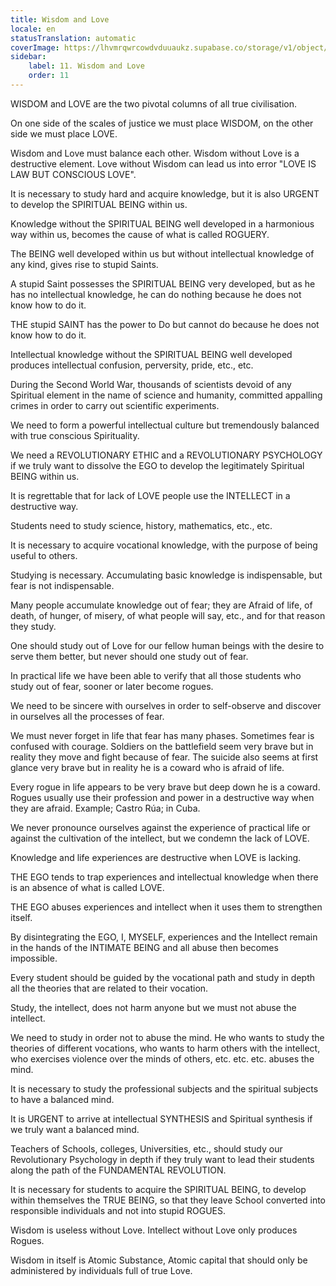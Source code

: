 ```yaml
---
title: Wisdom and Love
locale: en
statusTranslation: automatic
coverImage: https://lhvmrqwrcowdvduuaukz.supabase.co/storage/v1/object/public/strapi-uploads/small_cover-educacion-fundamental.webp-2d51a7828a2b1309555be27f7e2a61a0.webp
sidebar:
    label: 11. Wisdom and Love
    order: 11
---
```

WISDOM and LOVE are the two pivotal columns of all true civilisation.

On one side of the scales of justice we must place WISDOM, on the other side we must place LOVE.

Wisdom and Love must balance each other. Wisdom without Love is a destructive element. Love without Wisdom can lead us into error "LOVE IS LAW BUT CONSCIOUS LOVE".

It is necessary to study hard and acquire knowledge, but it is also URGENT to develop the SPIRITUAL BEING within us.

Knowledge without the SPIRITUAL BEING well developed in a harmonious way within us, becomes the cause of what is called ROGUERY.

The BEING well developed within us but without intellectual knowledge of any kind, gives rise to stupid Saints.

A stupid Saint possesses the SPIRITUAL BEING very developed, but as he has no intellectual knowledge, he can do nothing because he does not know how to do it.

THE stupid SAINT has the power to Do but cannot do because he does not know how to do it.

Intellectual knowledge without the SPIRITUAL BEING well developed produces intellectual confusion, perversity, pride, etc., etc.

During the Second World War, thousands of scientists devoid of any Spiritual element in the name of science and humanity, committed appalling crimes in order to carry out scientific experiments.

We need to form a powerful intellectual culture but tremendously balanced with true conscious Spirituality.

We need a REVOLUTIONARY ETHIC and a REVOLUTIONARY PSYCHOLOGY if we truly want to dissolve the EGO to develop the legitimately Spiritual BEING within us.

It is regrettable that for lack of LOVE people use the INTELLECT in a destructive way.

Students need to study science, history, mathematics, etc., etc.

It is necessary to acquire vocational knowledge, with the purpose of being useful to others.

Studying is necessary. Accumulating basic knowledge is indispensable, but fear is not indispensable.

Many people accumulate knowledge out of fear; they are Afraid of life, of death, of hunger, of misery, of what people will say, etc., and for that reason they study.

One should study out of Love for our fellow human beings with the desire to serve them better, but never should one study out of fear.

In practical life we have been able to verify that all those students who study out of fear, sooner or later become rogues.

We need to be sincere with ourselves in order to self-observe and discover in ourselves all the processes of fear.

We must never forget in life that fear has many phases. Sometimes fear is confused with courage. Soldiers on the battlefield seem very brave but in reality they move and fight because of fear. The suicide also seems at first glance very brave but in reality he is a coward who is afraid of life.

Every rogue in life appears to be very brave but deep down he is a coward. Rogues usually use their profession and power in a destructive way when they are afraid. Example; Castro Rúa; in Cuba.

We never pronounce ourselves against the experience of practical life or against the cultivation of the intellect, but we condemn the lack of LOVE.

Knowledge and life experiences are destructive when LOVE is lacking.

THE EGO tends to trap experiences and intellectual knowledge when there is an absence of what is called LOVE.

THE EGO abuses experiences and intellect when it uses them to strengthen itself.

By disintegrating the EGO, I, MYSELF, experiences and the Intellect remain in the hands of the INTIMATE BEING and all abuse then becomes impossible.

Every student should be guided by the vocational path and study in depth all the theories that are related to their vocation.

Study, the intellect, does not harm anyone but we must not abuse the intellect.

We need to study in order not to abuse the mind. He who wants to study the theories of different vocations, who wants to harm others with the intellect, who exercises violence over the minds of others, etc. etc. etc. abuses the mind.

It is necessary to study the professional subjects and the spiritual subjects to have a balanced mind.

It is URGENT to arrive at intellectual SYNTHESIS and Spiritual synthesis if we truly want a balanced mind.

Teachers of Schools, colleges, Universities, etc., should study our Revolutionary Psychology in depth if they truly want to lead their students along the path of the FUNDAMENTAL REVOLUTION.

It is necessary for students to acquire the SPIRITUAL BEING, to develop within themselves the TRUE BEING, so that they leave School converted into responsible individuals and not into stupid ROGUES.

Wisdom is useless without Love. Intellect without Love only produces Rogues.

Wisdom in itself is Atomic Substance, Atomic capital that should only be administered by individuals full of true Love.

